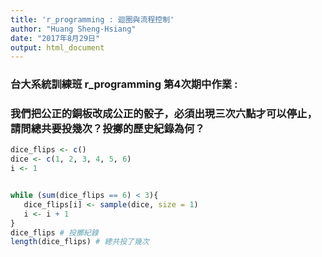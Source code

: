 ---
title: 'r_programming : 迴圈與流程控制'
author: "Huang Sheng-Hsiang"
date: "2017年8月29日"
output: html_document
---

### 台大系統訓練班 r_programming 第4次期中作業 :

### 我們把公正的銅板改成公正的骰子，必須出現三次六點才可以停止，請問總共要投幾次？投擲的歷史紀錄為何？

```{r, echo = TRUE, warning=FALSE, error=FALSE}
dice_flips <- c()
dice <- c(1, 2, 3, 4, 5, 6)
i <- 1


while (sum(dice_flips == 6) < 3){
   dice_flips[i] <- sample(dice, size = 1)
   i <- i + 1
}
dice_flips # 投擲紀錄
length(dice_flips) # 總共投了幾次
```